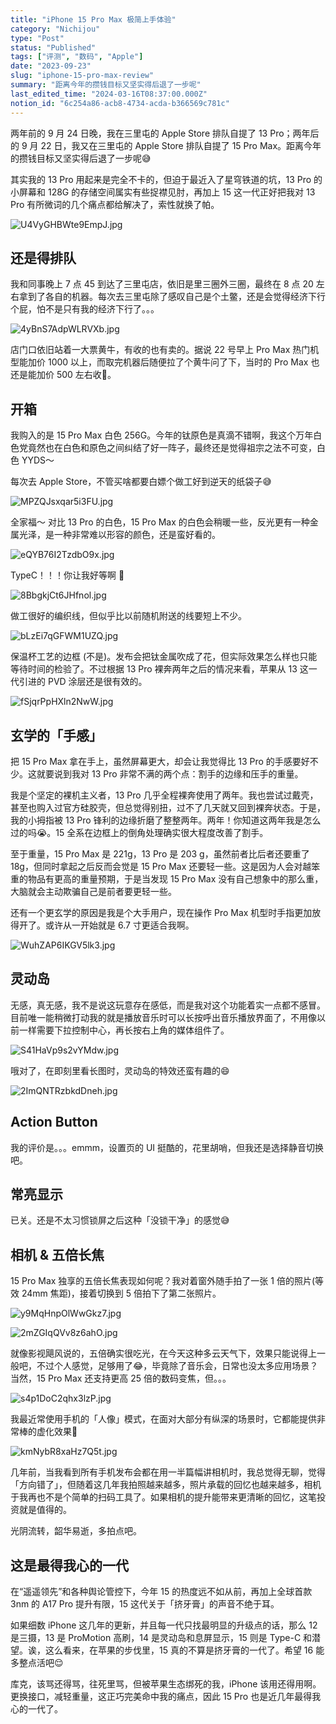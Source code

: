 ```yaml
---
title: "iPhone 15 Pro Max 极简上手体验"
category: "Nichijou"
type: "Post"
status: "Published"
tags: ["评测", "数码", "Apple"]
date: "2023-09-23"
slug: "iphone-15-pro-max-review"
summary: "距离今年的攒钱目标又坚实得后退了一步呢"
last_edited_time: "2024-03-16T08:37:00.000Z"
notion_id: "6c254a86-acb8-4734-acda-b366569c781c"
---
```



两年前的 9 月 24 日晚，我在三里屯的 Apple Store 排队自提了 13 Pro；两年后的 9 月 22 日，我又在三里屯的 Apple Store 排队自提了 15 Pro Max。距离今年的攒钱目标又坚实得后退了一步呢😅


其实我的 13 Pro 用起来是完全不卡的，但迫于最近入了星穹铁道的坑，13 Pro 的小屏幕和 128G 的存储空间属实有些捉襟见肘，再加上 15 这一代正好把我对 13 Pro 有所微词的几个痛点都给解决了，索性就换了帕。


![U4VyGHBWte9EmpJ.jpg](https://cdn.sa.net/2024/03/16/U4VyGHBWte9EmpJ.jpg)


## 还是得排队


我和同事晚上 7 点 45 到达了三里屯店，依旧是里三圈外三圈，最终在 8 点 20 左右拿到了各自的机器。每次去三里屯除了感叹自己是个土鳖，还是会觉得经济下行个屁，怕不是只有我的经济下行了。。。


![4yBnS7AdpWLRVXb.jpg](https://cdn.sa.net/2024/03/16/4yBnS7AdpWLRVXb.jpg)


店门口依旧站着一大票黄牛，有收的也有卖的。据说 22 号早上 Pro Max 热门机型能加价 1000 以上，而取完机器后随便拉了个黄牛问了下，当时的 Pro Max 也还是能加价 500 左右收🥲。


## 开箱


我购入的是 15 Pro Max 白色 256G。今年的钛原色是真滴不错啊，我这个万年白色党竟然也在白色和原色之间纠结了好一阵子，最终还是觉得祖宗之法不可变，白色 YYDS～


每次去 Apple Store，不管买啥都要白嫖个做工好到逆天的纸袋子😅


![MPZQJsxqar5i3FU.jpg](https://cdn.sa.net/2024/03/16/MPZQJsxqar5i3FU.jpg)


全家福～ 对比 13 Pro 的白色，15 Pro Max 的白色会稍暖一些，反光更有一种金属光泽，是一种非常难以形容的颜色，还是蛮好看的。


![eQYB76I2TzdbO9x.jpg](https://cdn.sa.net/2024/03/16/eQYB76I2TzdbO9x.jpg)


TypeC！！！你让我好等啊 🫠


![8BbgkjCt6JHfnol.jpg](https://cdn.sa.net/2024/03/16/8BbgkjCt6JHfnol.jpg)


做工很好的编织线，但似乎比以前随机附送的线要短上不少。


![bLzEi7qGFWM1UZQ.jpg](https://cdn.sa.net/2024/03/16/bLzEi7qGFWM1UZQ.jpg)


保温杯工艺的边框 (不是)。发布会把钛金属吹成了花，但实际效果怎么样也只能等待时间的检验了。不过根据 13 Pro 裸奔两年之后的情况来看，苹果从 13 这一代引进的 PVD 涂层还是很有效的。


![fSjqrPpHXln2NwW.jpg](https://cdn.sa.net/2024/03/16/fSjqrPpHXln2NwW.jpg)


## 玄学的「手感」


把 15 Pro Max 拿在手上，虽然屏幕更大，却会让我觉得比 13 Pro 的手感要好不少。这就要说到我对 13 Pro 非常不满的两个点：割手的边缘和压手的重量。


我是个坚定的裸机主义者，13 Pro 几乎全程裸奔使用了两年。我也尝试过戴壳，甚至也购入过官方硅胶壳，但总觉得别扭，过不了几天就又回到裸奔状态。于是，我的小拇指被 13 Pro 锋利的边缘折磨了整整两年。两年！你知道这两年我是怎么过的吗😭。15 全系在边框上的倒角处理确实很大程度改善了割手。


至于重量，15 Pro Max 是 221g，13 Pro 是 203 g，虽然前者比后者还要重了 18g，但同时拿起之后反而会觉是 15 Pro Max 还要轻一些。这是因为人会对越笨重的物品有更高的重量预期，于是当发现 15 Pro Max 没有自己想象中的那么重，大脑就会主动欺骗自己是前者要更轻一些。


还有一个更玄学的原因是我是个大手用户，现在操作 Pro Max 机型时手指更加放得开了。或许从一开始就是 6.7 寸更适合我啊。


![WuhZAP6IKGV5lk3.jpg](https://cdn.sa.net/2024/03/16/WuhZAP6IKGV5lk3.jpg)


## **灵动岛**


无感，真无感，我不是说这玩意存在感低，而是我对这个功能着实一点都不感冒。目前唯一能稍微打动我的就是播放音乐时可以长按呼出音乐播放界面了，不用像以前一样需要下拉控制中心，再长按右上角的媒体组件了。


![S41HaVp9s2vYMdw.jpg](https://cdn.sa.net/2024/03/16/S41HaVp9s2vYMdw.jpg)


哦对了，在即刻里看长图时，灵动岛的特效还蛮有趣的😄


![2ImQNTRzbkdDneh.jpg](https://cdn.sa.net/2024/03/16/2ImQNTRzbkdDneh.jpg)


## Action Button


我的评价是。。。emmm，设置页的 UI 挺酷的，花里胡哨，但我还是选择静音切换吧。


## 常亮显示


已关。还是不太习惯锁屏之后这种「没锁干净」的感觉😅


## 相机 & 五倍长焦


15 Pro Max 独享的五倍长焦表现如何呢？我对着窗外随手拍了一张 1 倍的照片(等效 24mm 焦距)，接着切换到 5 倍拍下了第二张照片。


![y9MqHnpOlWwGkz7.jpg](https://cdn.sa.net/2024/03/16/y9MqHnpOlWwGkz7.jpg)


![2mZGIqQVv8z6ahO.jpg](https://cdn.sa.net/2024/03/16/2mZGIqQVv8z6ahO.jpg)


就像影视飓风说的，五倍确实很吃光，在今天这种多云天气下，效果只能说得上一般吧，不过个人感觉，足够用了😂，毕竟除了音乐会，日常也没太多应用场景？当然，15 Pro Max 还支持更高 25 倍的数码变焦，但。。。


![s4p1DoC2qhx3lzP.jpg](https://cdn.sa.net/2024/03/16/s4p1DoC2qhx3lzP.jpg)


我最近常使用手机的「人像」模式，在面对大部分有纵深的场景时，它都能提供非常棒的虚化效果🤞


![kmNybR8xaHz7Q5t.jpg](https://cdn.sa.net/2024/03/16/kmNybR8xaHz7Q5t.jpg)


几年前，当我看到所有手机发布会都在用一半篇幅讲相机时，我总觉得无聊，觉得「方向错了」，但随着这几年我拍照越来越多，照片承载的回忆也越来越多，相机于我再也不是个简单的扫码工具了。如果相机的提升能带来更清晰的回忆，这笔投资就是值得的。


光阴流转，韶华易逝，多拍点吧。


## 这是最得我心的一代


在“遥遥领先”和各种舆论管控下，今年 15 的热度远不如从前，再加上全球首款 3nm 的 A17 Pro 提升有限，15 这代关于「挤牙膏」的声音不绝于耳。


如果细数 iPhone 这几年的更新，并且每一代只找最明显的升级点的话，那么 12 是三摄，13 是 ProMotion 高刷，14 是灵动岛和息屏显示，15 则是 Type-C 和潜望。诶，这么看来，在苹果的步伐里，15 真的不算是挤牙膏的一代了。希望 16 能多整点活吧😌


库克，该骂还得骂，往死里骂，但被苹果生态绑死的我，iPhone 该用还得用啊。更换接口，减轻重量，这正巧完美命中我的痛点，因此 15 Pro 也是近几年最得我心的一代了。


